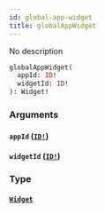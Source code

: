 ```yaml
---
id: global-app-widget
title: globalAppWidget
---
```


No description

```graphql
globalAppWidget(
  appId: ID!
  widgetId: ID!
): Widget!

```

### Arguments

#### `appId` ([`ID!`](/graphql/scalars/id))

#### `widgetId` ([`ID!`](/graphql/scalars/id))

### Type

#### [`Widget`](/graphql/objects/widget)
